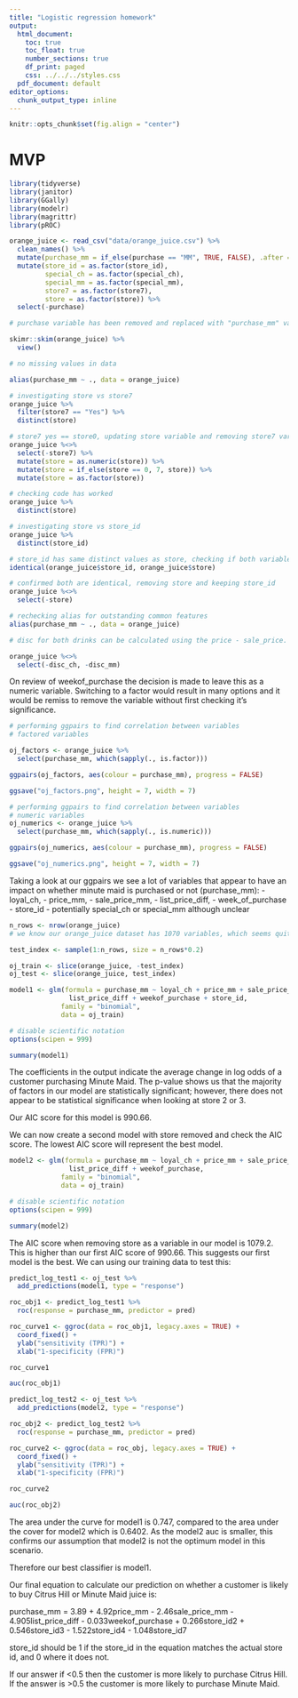 ```yaml
---
title: "Logistic regression homework"
output:
  html_document:
    toc: true
    toc_float: true
    number_sections: true
    df_print: paged
    css: ../../../styles.css
  pdf_document: default
editor_options: 
  chunk_output_type: inline
---
```



```r
knitr::opts_chunk$set(fig.align = "center")
```

# MVP

```r
library(tidyverse)
library(janitor)
library(GGally)
library(modelr)
library(magrittr)
library(pROC)
```

```r
orange_juice <- read_csv("data/orange_juice.csv") %>% 
  clean_names() %>% 
  mutate(purchase_mm = if_else(purchase == "MM", TRUE, FALSE), .after = purchase) %>% 
  mutate(store_id = as.factor(store_id),
         special_ch = as.factor(special_ch),
         special_mm = as.factor(special_mm),
         store7 = as.factor(store7),
         store = as.factor(store)) %>% 
  select(-purchase)

# purchase variable has been removed and replaced with "purchase_mm" variable. Boolean variable where "yes" indicates the customers purchased minute maid and "no" indicates the customer purchased citrus hill
```

```r
skimr::skim(orange_juice) %>% 
  view()

# no missing values in data
```

```r
alias(purchase_mm ~ ., data = orange_juice)
```

```r
# investigating store vs store7
orange_juice %>% 
  filter(store7 == "Yes") %>% 
  distinct(store)

# store7 yes == store0, updating store variable and removing store7 variable
orange_juice %<>% 
  select(-store7) %>% 
  mutate(store = as.numeric(store)) %>% 
  mutate(store = if_else(store == 0, 7, store)) %>% 
  mutate(store = as.factor(store))

# checking code has worked
orange_juice %>% 
  distinct(store)

```
```r
# investigating store vs store_id
orange_juice %>% 
  distinct(store_id)

# store_id has same distinct values as store, checking if both variables are now identical
identical(orange_juice$store_id, orange_juice$store)

# confirmed both are identical, removing store and keeping store_id
orange_juice %<>% 
  select(-store)

```

```r
# rechecking alias for outstanding common features
alias(purchase_mm ~ ., data = orange_juice)
```
```r
# disc for both drinks can be calculated using the price - sale_price. Removing disc_mm and disc_ch variables

orange_juice %<>%
  select(-disc_ch, -disc_mm)
```

On review of weekof_purchase the decision is made to leave this as a numeric variable. Switching to a factor would result in many options and it would be remiss to remove the variable without first checking it's significance. 

```r
# performing ggpairs to find correlation between variables
# factored variables

oj_factors <- orange_juice %>% 
  select(purchase_mm, which(sapply(., is.factor)))

ggpairs(oj_factors, aes(colour = purchase_mm), progress = FALSE)

ggsave("oj_factors.png", height = 7, width = 7)
```
```r
# performing ggpairs to find correlation between variables
# numeric variables
oj_numerics <- orange_juice %>% 
  select(purchase_mm, which(sapply(., is.numeric)))

ggpairs(oj_numerics, aes(colour = purchase_mm), progress = FALSE)

ggsave("oj_numerics.png", height = 7, width = 7)
```

Taking a look at our ggpairs we see a lot of variables that appear to have an impact on whether minute maid is purchased or not (purchase_mm):
- loyal_ch, 
- price_mm, 
- sale_price_mm, 
- list_price_diff,
- week_of_purchase
- store_id
- potentially special_ch or special_mm although unclear

```r
n_rows <- nrow(orange_juice)
# we know our orange_juice dataset has 1070 variables, which seems quite small. For this reason we will use 80% of the dataset as training set and remaining 20% as testing set:

test_index <- sample(1:n_rows, size = n_rows*0.2)

oj_train <- slice(orange_juice, -test_index)
oj_test <- slice(orange_juice, test_index)
```


```r
model1 <- glm(formula = purchase_mm ~ loyal_ch + price_mm + sale_price_mm +
               list_price_diff + weekof_purchase + store_id,
             family = "binomial",
             data = oj_train)

# disable scientific notation
options(scipen = 999)

summary(model1)
```
The coefficients in the output indicate the average change in log odds of a customer purchasing Minute Maid. The p-value shows us that the majority of factors in our model are statistically significant; however, there does not appear to be statistical significance when looking at store 2 or 3.

Our AIC score for this model is 990.66.

We can now create a second model with store removed and check the AIC score. The lowest AIC score will represent the best model.

```r
model2 <- glm(formula = purchase_mm ~ loyal_ch + price_mm + sale_price_mm +
               list_price_diff + weekof_purchase,
             family = "binomial",
             data = oj_train)

# disable scientific notation
options(scipen = 999)

summary(model2)
```

The AIC score when removing store as a variable in our model is 1079.2. This is higher than our first AIC score of 990.66. This suggests our first model is the best. We can using our training data to test this:

```r
predict_log_test1 <- oj_test %>% 
  add_predictions(model1, type = "response")

roc_obj1 <- predict_log_test1 %>% 
  roc(response = purchase_mm, predictor = pred)

roc_curve1 <- ggroc(data = roc_obj1, legacy.axes = TRUE) +
  coord_fixed() + 
  ylab("sensitivity (TPR)") +
  xlab("1-specificity (FPR)")

roc_curve1

auc(roc_obj1)

```
```r
predict_log_test2 <- oj_test %>% 
  add_predictions(model2, type = "response")

roc_obj2 <- predict_log_test2 %>% 
  roc(response = purchase_mm, predictor = pred)

roc_curve2 <- ggroc(data = roc_obj, legacy.axes = TRUE) +
  coord_fixed() + 
  ylab("sensitivity (TPR)") +
  xlab("1-specificity (FPR)")

roc_curve2

auc(roc_obj2)
```
The area under the curve for model1 is 0.747, compared to the area under the cover for model2 which is 0.6402. As the model2 auc is smaller, this confirms our assumption that model2 is not the optimum model in this scenario. 

Therefore our best classifier is model1.

Our final equation to calculate our prediction on whether a customer is likely to buy Citrus Hill or Minute Maid juice is:

purchase_mm = 3.89 + 4.92price_mm - 2.46sale_price_mm - 4.905list_price_diff - 0.033weekof_purchase + 0.266store_id2 + 0.546store_id3 - 1.522store_id4 - 1.048store_id7

store_id should be 1 if the store_id in the equation matches the actual store id, and 0 where it does not. 

If our answer if <0.5 then the customer is more likely to purchase Citrus Hill. If the answer is >0.5 the customer is more likely to purchase Minute Maid. 
